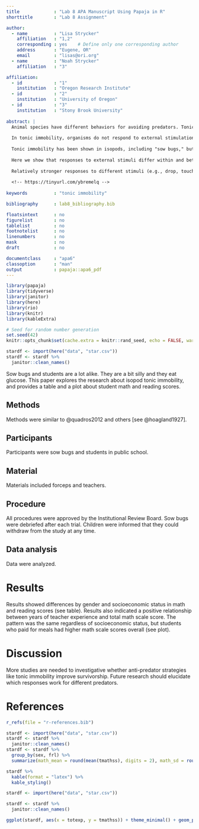 ```yaml
---
title             : "Lab 8 APA Manuscript Using Papaja in R"
shorttitle        : "Lab 8 Assignment"

author: 
  - name          : "Lisa Strycker"
    affiliation   : "1,2"
    corresponding : yes    # Define only one corresponding author
    address       : "Eugene, OR"
    email         : "lisas@ori.org"
  - name          : "Noah Strycker"
    affiliation   : "3"

affiliation:
  - id            : "1"
    institution   : "Oregon Research Institute"
  - id            : "2"
    institution   : "University of Oregon"
  - id            : "3"
    institution   : "Stony Brook University"
    
abstract: |
  Animal species have different behaviors for avoiding predators. Tonic immobility of a form of passive anti-predator behavior.
  
  In tonic immobility, organisms do not respond to external stimulation.
  
  Tonic immobility has been shown in isopods, including "sow bugs," but is largely unstudied. This study answered four research questions: (a) Do species differ in responsiveness to tonic immobility-inducing stimuli? (b) Does the responsiveness depend upon sex, size, or stimulus? (c) Is the duration of tonic immobility influenced by sex, size, or type of stimulus, and does it differ between species? (d) Is the duration of tonic immobility related to the time needed to elicit a response?
  
  Here we show that responses to external stimuli differ within and between three species of isopods. Three distinct patterns were found.
  
  Relatively stronger responses to different stimuli (e.g., drop, touch) may be because some species tend to have visual predators that are larger or smaller than they are. 
  
  <!-- https://tinyurl.com/ybremelq -->
  
keywords          : "tonic immobility"

bibliography      : lab8_bibliography.bib

floatsintext      : no
figurelist        : no
tablelist         : no
footnotelist      : no
linenumbers       : no
mask              : no
draft             : no

documentclass     : "apa6"
classoption       : "man"
output            : papaja::apa6_pdf
---
```


```r
library(papaja)
library(tidyverse)
library(janitor)
library(here)
library(rio)
library(knitr)
library(kableExtra)
```

```r
# Seed for random number generation
set.seed(42)
knitr::opts_chunk$set(cache.extra = knitr::rand_seed, echo = FALSE, warning = FALSE, message = FALSE, eval = TRUE, error = FALSE, fig.width = 6.5, fig.height = 8.0)
```

```r
stardf <- import(here("data", "star.csv"))
stardf <- stardf %>%
  janitor::clean_names()
```
Sow bugs and students are a lot alike. They are a bit silly and they eat glucose. This paper explores the research about isopod tonic immobility, and provides a table and a plot about student math and reading scores.

## Methods
Methods were similar to @quadros2012 and others [see @hoagland1927].

## Participants
Participants were sow bugs and students in public school.

## Material
Materials included forceps and teachers.

## Procedure
All procedures were approved by the Institutional Review Board. Sow bugs were debriefed after each trial. Children were informed that they could withdraw from the study at any time.

## Data analysis
Data were analyzed.

# Results

Results showed differences by gender and socioeconomic status in math and reading scores (see table). Results also indicated a positive relationship between years of teacher experience and total math scale score. The pattern was the same regardless of socioeconomic status, but students who paid for meals had higher math scale scores overall (see plot).

# Discussion
More studies are needed to investigative whether anti-predator strategies like tonic immobility improve survivorship. Future research should elucidate which responses work for different predators.
\newpage

# References
```r
r_refs(file = "r-references.bib")
```

\begingroup
\setlength{\parindent}{-0.5in}
\setlength{\leftskip}{0.5in}

<div id = "refs"></div>
\endgroup

\newpage 

```r
stardf <- import(here("data", "star.csv"))
stardf <- stardf %>%
  janitor::clean_names()
stardf <- stardf %>%
  group_by(sex, frl) %>%
  summarize(math_mean = round(mean(tmathss), digits = 2), math_sd = round(sd(tmathss), digits = 2), rdg_mean = round(mean(treadss), digits = 2),  rdg_sd = round(sd(treadss), digits = 2))

stardf %>%
  kable(format = "latex") %>%
  kable_styling()
```

\newpage 

```r
stardf <- import(here("data", "star.csv"))

stardf <- stardf %>%
  janitor::clean_names()

ggplot(stardf, aes(x = totexp, y = tmathss)) + theme_minimal() + geom_point(color = "gray") + geom_smooth(aes(color = factor(frl, labels=c("Paid Meals", "Free/Reduced Price Meals"))), method = "lm", se = TRUE, size = 1) + labs(x = "Teacher Experience (years)", y = "Total Math Scale Score", color="Lunch status", title = "Relation between teacher experience and math scores", subtitle = "Separate regression  lines displayed by free/reduced price lunch status") + theme(legend.position="bottom")
```
